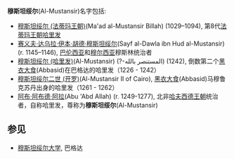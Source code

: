 '''穆斯坦绥尔'''(Al-Mustansir)名字包括:
* [[穆斯坦绥尔__(法蒂玛王朝)|穆斯坦绥尔  (法蒂玛王朝)]](Ma'ad al-Mustansir Billah) (1029–1094), 第8代[[法蒂玛王朝|法蒂玛王朝]][[哈里发|哈里发]]
* [[赛义夫·达乌拉·伊本·胡德·穆斯坦绥尔|赛义夫·达乌拉·伊本·胡德·穆斯坦绥尔]](Sayf al-Dawla ibn Hud al-Mustansir) (r. 1145–1146), [[巴伦西亚|巴伦西亚]]和[[穆尔西亚|穆尔西亚]]穆斯林统治者
* [[穆斯坦綏爾一世|穆斯坦绥尔 (哈里发)]](Al-Mustansir) (?-المستنصر بالله) (1242), 倒数第二个[[黑衣大食|黑衣大食]](Abbasid)在巴格达的哈里发（1226 - 1242）
* [[穆斯坦綏爾二世|穆斯坦绥尔二世 (开罗)]](Al-Mustansir II of Cairo), [[黑衣大食|黑衣大食]](Abbasid)马穆鲁克苏丹出身的哈里发（1261 - 1262）
* [[阿布·阿布德·阿拉|阿布·阿布德·阿拉]](Abu 'Abd Allah) (r. 1249-1277), 北非[[哈夫西德王朝|哈夫西德王朝]]统治者，自称哈里发，尊称为'''穆斯坦绥尔'''(Al-Mustansir)

==参见==
* [[穆斯坦绥尔大学|穆斯坦绥尔大学]], 巴格达

{{Disambiguation|Cat=五字人名译名消歧义}}